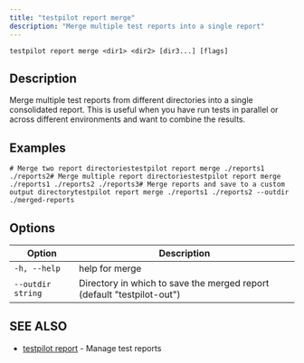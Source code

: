 ```yaml
---
title: "testpilot report merge"
description: "Merge multiple test reports into a single report"
---
```


```
testpilot report merge <dir1> <dir2> [dir3...] [flags]
```

## Description[​](#description "Direct link to Description")

Merge multiple test reports from different directories into a single consolidated report. This is
useful when you have run tests in parallel or across different environments and want to combine the
results.

## Examples[​](#examples "Direct link to Examples")

```
# Merge two report directoriestestpilot report merge ./reports1 ./reports2# Merge multiple report directoriestestpilot report merge ./reports1 ./reports2 ./reports3# Merge reports and save to a custom output directorytestpilot report merge ./reports1 ./reports2 --outdir ./merged-reports
```

## Options[​](#options "Direct link to Options")

| Option            | Description                                                            |
| ----------------- | ---------------------------------------------------------------------- |
| `-h, --help`      | help for merge                                                         |
| `--outdir string` | Directory in which to save the merged report (default "testpilot-out") |

## SEE ALSO[​](#see-also "Direct link to SEE ALSO")

- [testpilot report](/docs/testpilot/reference/cli/testpilot_report) - Manage test reports
